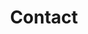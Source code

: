---
title: "Contact"
name: "Let's get in touch!"
email: "Email me"
profileImage: "../favicon.png"
---